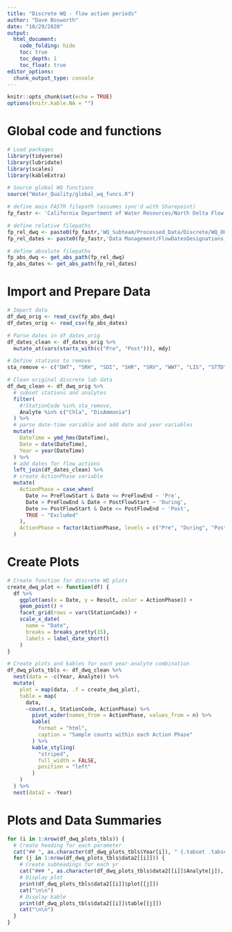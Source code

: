 ```yaml
---
title: "Discrete WQ - flow action periods"
author: "Dave Bosworth"
date: "10/29/2020"
output: 
  html_document: 
    code_folding: hide
    toc: true
    toc_depth: 1
    toc_float: true
editor_options: 
  chunk_output_type: console
---
```


```r
knitr::opts_chunk$set(echo = TRUE)
options(knitr.kable.NA = "")
```

# Global code and functions

```r
# Load packages
library(tidyverse)
library(lubridate)
library(scales)
library(kableExtra)
```

```r
# Source global WQ functions
source("Water_Quality/global_wq_funcs.R")
```

```r
# define main FASTR filepath (assumes sync'd with Sharepoint)
fp_fastr <- 'California Department of Water Resources/North Delta Flow Action - Documents/'

# define relative filepaths 
fp_rel_dwq <- paste0(fp_fastr,'WQ_Subteam/Processed_Data/Discrete/WQ_OUTPUT_Discrete_Lab_formatted.csv')
fp_rel_dates <- paste0(fp_fastr,'Data Management/FlowDatesDesignations_45days.csv')

# define absolute filepaths
fp_abs_dwq <- get_abs_path(fp_rel_dwq)
fp_abs_dates <- get_abs_path(fp_rel_dates)
```

# Import and Prepare Data

```r
# Import data
df_dwq_orig <- read_csv(fp_abs_dwq)
df_dates_orig <- read_csv(fp_abs_dates)
```

```r
# Parse dates in df_dates_orig
df_dates_clean <- df_dates_orig %>% 
  mutate_at(vars(starts_with(c("Pre", "Post"))), mdy)

# Define stations to remove
sta_remove <- c("DWT", "SRH", "SDI", "SHR", "SRV", "WWT", "LIS", "STTD")

# Clean original discrete lab data
df_dwq_clean <- df_dwq_orig %>% 
  # subset stations and analytes
  filter(
    #!StationCode %in% sta_remove,
    Analyte %in% c("Chla", "DisAmmonia")
  ) %>% 
  # parse date-time variable and add date and year variables
  mutate(
    DateTime = ymd_hms(DateTime),
    Date = date(DateTime),
    Year = year(DateTime)
  ) %>% 
  # add dates for flow actions
  left_join(df_dates_clean) %>% 
  # create ActionPhase variable
  mutate(
    ActionPhase = case_when(
      Date >= PreFlowStart & Date <= PreFlowEnd ~ 'Pre',
      Date > PreFlowEnd & Date < PostFlowStart ~ 'During',
      Date >= PostFlowStart & Date <= PostFlowEnd ~ 'Post',
      TRUE ~ "Excluded"
    ),
    ActionPhase = factor(ActionPhase, levels = c("Pre", "During", "Post", "Excluded"))
  )
```


# Create Plots

```r
# Create function for discrete WQ plots
create_dwq_plot <- function(df) {
  df %>% 
    ggplot(aes(x = Date, y = Result, color = ActionPhase)) +
    geom_point() +
    facet_grid(rows = vars(StationCode)) +
    scale_x_date(
      name = "Date",
      breaks = breaks_pretty(15),
      labels = label_date_short()
    )
}

# Create plots and kables for each year-analyte combination
df_dwq_plots_tbls <- df_dwq_clean %>% 
  nest(data = -c(Year, Analyte)) %>% 
  mutate(
    plot = map(data, .f = create_dwq_plot),
    table = map(
      data, 
      ~count(.x, StationCode, ActionPhase) %>% 
        pivot_wider(names_from = ActionPhase, values_from = n) %>% 
        kable(
          format = "html",
          caption = "Sample counts within each Action Phase"
        ) %>% 
        kable_styling(
          "striped", 
          full_width = FALSE, 
          position = "left"
        )
    )
  ) %>% 
  nest(data2 = -Year)
```


# Plots and Data Summaries {.tabset .tabset-fade .tabset-pills}

```r
for (i in 1:nrow(df_dwq_plots_tbls)) {
  # Create heading for each parameter
  cat("## ", as.character(df_dwq_plots_tbls$Year[i]), " {.tabset .tabset-pills}\n\n")
  for (j in 1:nrow(df_dwq_plots_tbls$data2[[i]])) {
    # Create subheadings for each yr
    cat("### ", as.character(df_dwq_plots_tbls$data2[[i]]$Analyte[j]), "\n\n") 
    # Display plot
    print(df_dwq_plots_tbls$data2[[i]]$plot[[j]])
    cat("\n\n")
    # Display kable
    print(df_dwq_plots_tbls$data2[[i]]$table[[j]])
    cat("\n\n")
  }
}
```

